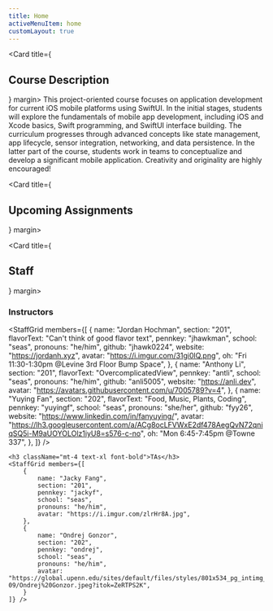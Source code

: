 ```yaml
---
title: Home
activeMenuItem: home
customLayout: true
---
```


<Card title={<h2>Course Description</h2>} margin>
    <Prose>
      This project-oriented course focuses on application development for current iOS mobile
      platforms using SwiftUI. In the initial stages, students will explore the fundamentals of
      mobile app development, including iOS and Xcode basics, Swift programming, and SwiftUI
      interface building. The curriculum progresses through advanced concepts like state management,
      app lifecycle, sensor integration, networking, and data persistence. In the latter part of the
      course, students work in teams to conceptualize and develop a significant mobile application.
      Creativity and originality are highly encouraged!
    </Prose>
</Card>

<Card title={<h2>Upcoming Assignments</h2>} margin>
    <UpcomingAssignments />
</Card>

<Card title={<h2>Staff</h2>} margin>
    <h3 className="font-bold text-xl">Instructors</h3>
    <StaffGrid members={[
        {
            name: "Jordan Hochman",
            section: "201",
            flavorText: "Can't think of good flavor text",
            pennkey: "jhawkman",
            school: "seas",
            pronouns: "he/him",
            github: "jhawk0224",
            website: "https://jordanh.xyz",
            avatar: "https://i.imgur.com/31gi0lQ.png",
            oh: "Fri 11:30-1:30pm @Levine 3rd Floor Bump Space",
        },
        {
            name: "Anthony Li",
            section: "201",
            flavorText: "OvercomplicatedView",
            pennkey: "antli",
            school: "seas",
            pronouns: "he/him",
            github: "anli5005",
            website: "https://anli.dev",
            avatar: "https://avatars.githubusercontent.com/u/7005789?v=4",
        },
        {
            name: "Yuying Fan",
            section: "202",
            flavorText: "Food, Music, Plants, Coding",
            pennkey: "yuyingf",
            school: "seas",
            pronouns: "she/her",
            github: "fyy26",
            website: "https://www.linkedin.com/in/fanyuying/",
            avatar: "https://lh3.googleusercontent.com/a/ACg8ocLFVWxE2df478AegQvN72qniqSQ5i-M9aUOYOLOlz1iyU8=s576-c-no",
            oh: "Mon 6:45-7:45pm @Towne 337",
        },
    ]} />

    <h3 className="mt-4 text-xl font-bold">TAs</h3>
    <StaffGrid members={[
        {
            name: "Jacky Fang",
            section: "201",
            pennkey: "jackyf",
            school: "seas",
            pronouns: "he/him",
            avatar: "https://i.imgur.com/zlrHr8A.jpg",
        },
        {
            name: "Ondrej Gonzor",
            section: "202",
            pennkey: "ondrej",
            school: "seas",
            pronouns: "he/him",
            avatar: "https://global.upenn.edu/sites/default/files/styles/801x534_pg_intimg_c_image/public/2021-09/Ondrej%20Gonzor.jpeg?itok=ZeRTPS2K",
        }
    ]} />
</Card>

